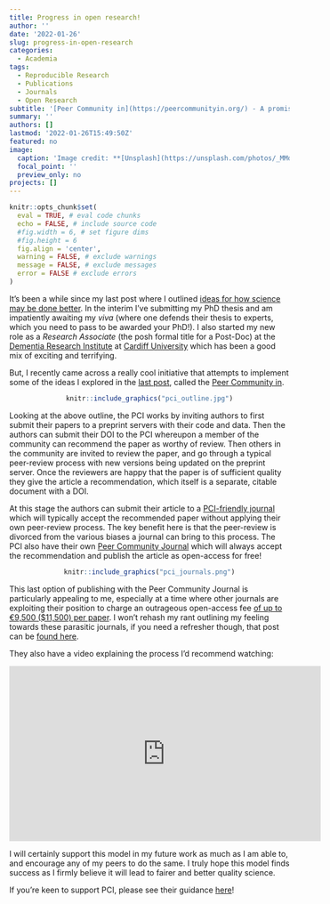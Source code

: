```yaml
---
title: Progress in open research!
author: ''
date: '2022-01-26'
slug: progress-in-open-research
categories:
  - Academia
tags:
  - Reproducible Research
  - Publications
  - Journals
  - Open Research
subtitle: '[Peer Community in](https://peercommunityin.org/) - A promising inititive in the fight for better science'
summary: ''
authors: []
lastmod: '2022-01-26T15:49:50Z'
featured: no
image:
  caption: 'Image credit: **[Unsplash](https://unsplash.com/photos/_MMdxl-jUHo)**'
  focal_point: ''
  preview_only: no
projects: []
---
```


```r
knitr::opts_chunk$set(
  eval = TRUE, # eval code chunks
  echo = FALSE, # include source code
  #fig.width = 6, # set figure dims
  #fig.height = 6
  fig.align = 'center',
  warning = FALSE, # exclude warnings
  message = FALSE, # exclude messages
  error = FALSE # exclude errors
)
```

It's been a while since my last post where I outlined [ideas for how science may be done better](../../../../post/how-might-science-be-done-better/).
In the interim I've submitting my PhD thesis and am impatiently awaiting my *viva* (where one defends their thesis to experts, which you need to pass to be awarded your PhD!).
I also started my new role as a *Research Associate* (the posh formal title for a Post-Doc) at the [Dementia Research Institute](https://ukdri.ac.uk/) at [Cardiff University](https://www.cardiff.ac.uk/) which has been a good mix of exciting and terrifying.

But, I recently came across a really cool initiative that attempts to implement some of the ideas I explored in the [last post](../../../../post/how-might-science-be-done-better/), called the [Peer Community in](https://peercommunityin.org/).

<center>
```r
knitr::include_graphics("pci_outline.jpg")
```
</center>

Looking at the above outline, the PCI works by inviting authors to first submit their papers to a preprint servers with their code and data.
Then the authors can submit their DOI to the PCI whereupon a member of the community can recommend the paper as worthy of review.
Then others in the community are invited to review the paper, and go through a typical peer-review process with new versions being updated on the preprint server.
Once the reviewers are happy that the paper is of sufficient quality they give the article a recommendation, which itself is a separate, citable document with a DOI.

At this stage the authors can submit their article to a [PCI-friendly journal](https://peercommunityin.org/pci-friendly-journals/) which will typically accept the recommended paper without applying their own peer-review process.
The key benefit here is that the peer-review is divorced from the various biases a journal can bring to this process.
The PCI also have their own [Peer Community Journal](https://peercommunityjournal.org/) which will always accept the recommendation and publish the article as open-access for free!

<center>
```r
knitr::include_graphics("pci_journals.png")
```
</center>

This last option of publishing with the Peer Community Journal is particularly appealing to me, especially at a time where other journals are exploiting their position to charge an outrageous open-access fee [of up to €9,500 ($11,500) per paper](https://www.nature.com/articles/d41586-020-03324-y).
I won't rehash my rant outlining my feeling towards these parasitic journals, if you need a refresher though, that post can be [found here](../../../../post/the-sovereign-of-science/).

They also have a video explaining the process I'd recommend watching:

<center>
<iframe width="560" height="315" src="https://www.youtube.com/embed/4PZhpnc8wwo" title="YouTube video player" frameborder="0" allow="accelerometer; autoplay; clipboard-write; encrypted-media; gyroscope; picture-in-picture" allowfullscreen></iframe>
</center>

I will certainly support this model in my future work as much as I am able to, and encourage any of my peers to do the same.
I truly hope this model finds success as I firmly believe it will lead to fairer and better quality science.

If you're keen to support PCI, please see their guidance [here](https://peercommunityin.org/#researcher)!
